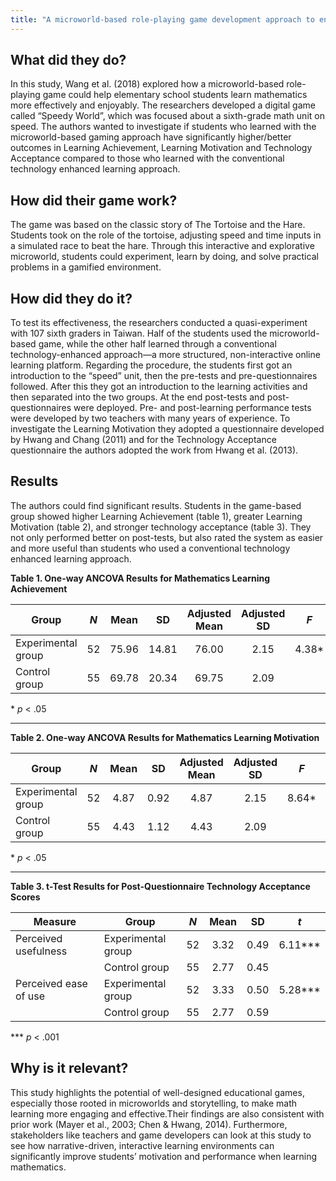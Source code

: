 ```yaml
---
title: "A microworld-based role-playing game development approach to engaging students in interactive, enjoyable, and effective mathematics learning by Wang et al. (2018)"
---
```



## What did they do?

In this study, Wang et al. (2018) explored how a microworld-based role-playing game could help elementary school students learn mathematics more effectively and enjoyably. The researchers developed a digital game called "Speedy World", which was focused about a sixth-grade math unit on speed. The authors wanted to investigate if students who learned with the microworld-based gaming approach have significantly higher/better outcomes in Learning Achievement, Learning Motivation and Technology Acceptance compared to those who learned with the conventional technology enhanced learning approach.


## How did their game work?

The game was based on the classic story of The Tortoise and the Hare. Students took on the role of the tortoise, adjusting speed and time inputs in a simulated race to beat the hare. Through this interactive and explorative microworld, students could experiment, learn by doing, and solve practical problems in a gamified environment.

## How did they do it?

To test its effectiveness, the researchers conducted a quasi-experiment with 107 sixth graders in Taiwan. Half of the students used the microworld-based game, while the other half learned through a conventional technology-enhanced approach—a more structured, non-interactive online learning platform. Regarding the procedure, the students first got an introduction to the "speed" unit, then the pre-tests and pre-questionnaires followed. After this they got an introduction to the learning activities and then separated into the two groups. At the end post-tests and post-questionnaires were deployed. 
Pre- and post-learning performance tests were developed by two teachers with many years of experience. To investigate the Learning Motivation they adopted a questionnaire developed by Hwang and Chang (2011) and for the Technology Acceptance questionnaire the authors adopted the work from Hwang et al. (2013).

## Results

The authors could find significant results. Students in the game-based group showed higher Learning Achievement (table 1), greater Learning Motivation (table 2), and stronger technology acceptance (table 3). They not only performed better on post-tests, but also rated the system as easier and more useful than students who used a conventional technology enhanced learning approach.

**Table 1. One-way ANCOVA Results for Mathematics Learning Achievement**

| Group              | *N* | Mean  | SD    | Adjusted Mean | Adjusted SD | *F*   | *η²* |
|--------------------|:---:|:-----:|:-----:|:--------------:|:------------:|:-----:|:----:|
| Experimental group |  52 | 75.96 | 14.81 |     76.00      |     2.15     | 4.38* | 0.27 |
| Control group      |  55 | 69.78 | 20.34 |     69.75      |     2.09     |       |      |

\* *p* < .05

---

**Table 2. One-way ANCOVA Results for Mathematics Learning Motivation**

| Group              | *N* | Mean | SD   | Adjusted Mean | Adjusted SD | *F*   | *η²* |
|--------------------|:---:|:----:|:----:|:--------------:|:------------:|:-----:|:----:|
| Experimental group |  52 | 4.87 | 0.92 |     4.87       |     2.15     | 8.64* | 0.45 |
| Control group      |  55 | 4.43 | 1.12 |     4.43       |     2.09     |       |      |

\* *p* < .05

---

**Table 3. t-Test Results for Post-Questionnaire Technology Acceptance Scores**

| Measure               | Group              | *N* | Mean | SD   | *t*      |
|------------------------|--------------------|:---:|:----:|:----:|:--------:|
| Perceived usefulness   | Experimental group |  52 | 3.32 | 0.49 | 6.11***  |
|                        | Control group      |  55 | 2.77 | 0.45 |          |
| Perceived ease of use  | Experimental group |  52 | 3.33 | 0.50 | 5.28***  |
|                        | Control group      |  55 | 2.77 | 0.59 |          |

\*** *p* < .001


## Why is it relevant?

This study highlights the potential of well-designed educational games, especially those rooted in microworlds and storytelling, to make math learning more engaging and effective.Their findings are also consistent with prior work (Mayer et al., 2003; Chen & Hwang, 2014). Furthermore, stakeholders like teachers and game developers can look at this study to see how narrative-driven, interactive learning environments can significantly improve students’ motivation and performance when learning mathematics.
